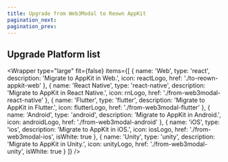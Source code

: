 ```yaml
---
title: Upgrade from Web3Modal to Reown AppKit
pagination_next: 
pagination_prev:
---
```



## Upgrade Platform list

<Wrapper
  type="large"
  fit={false}
  items={[
    {
      name: 'Web',
      type: 'react',
      description: 'Migrate to AppKit in Web.',
      icon: reactLogo,
      href: './to-reown-appkit-web'
    },
    {
      name: 'React Native',
      type: 'react-native',
      description: 'Migrate to AppKit in React Native.',
      icon: rnLogo,
      href: './from-web3modal-react-native'
    },
    {
      name: 'Flutter',
      type: 'flutter',
      description: 'Migrate to AppKit in Flutter.',
      icon: flutterLogo,
      href: './from-web3modal-flutter'
    },
    {
      name: 'Android',
      type: 'android',
      description: 'Migrate to AppKit in Android.',
      icon: androidLogo,
      href: './from-web3modal-android'
    },
    {
      name: 'iOS',
      type: 'ios',
      description: 'Migrate to AppKit in iOS.',
      icon: iosLogo,
      href: './from-web3modal-ios',
      isWhite: true
    },
    {
      name: 'Unity',
      type: 'unity',
      description: 'Migrate to AppKit in Unity.',
      icon: unityLogo,
      href: './from-web3modal-unity',
      isWhite: true
    }
  ]}
/>
